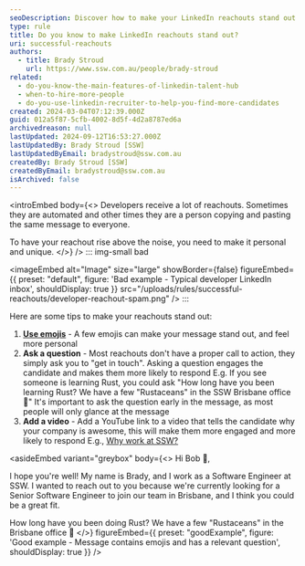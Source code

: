 ```yaml
---
seoDescription: Discover how to make your LinkedIn reachouts stand out with personalized and engaging tips.
type: rule
title: Do you know to make LinkedIn reachouts stand out?
uri: successful-reachouts
authors:
  - title: Brady Stroud
    url: https://www.ssw.com.au/people/brady-stroud
related:
  - do-you-know-the-main-features-of-linkedin-talent-hub
  - when-to-hire-more-people
  - do-you-use-linkedin-recruiter-to-help-you-find-more-candidates
created: 2024-03-04T07:12:39.000Z
guid: 012a5f87-5cfb-4002-8d5f-4d2a8787ed6a
archivedreason: null
lastUpdated: 2024-09-12T16:53:27.000Z
lastUpdatedBy: Brady Stroud [SSW]
lastUpdatedByEmail: bradystroud@ssw.com.au
createdBy: Brady Stroud [SSW]
createdByEmail: bradystroud@ssw.com.au
isArchived: false
---
```


<introEmbed
  body={<>
Developers receive a lot of reachouts. Sometimes they are automated and other times they are a person copying and pasting the same message to everyone.

To have your reachout rise above the noise, you need to make it personal and unique.
  </>}
/>
::: img-small bad

<imageEmbed
  alt="Image"
  size="large"
  showBorder={false}
  figureEmbed={{
    preset: "default",
    figure: 'Bad example - Typical developer LinkedIn inbox',
    shouldDisplay: true
  }}
  src="/uploads/rules/successful-reachouts/developer-reachout-spam.png"
/>
:::

Here are some tips to make your reachouts stand out:

1. **[Use emojis](/use-emojis)** - A few emojis can make your message stand out, and feel more personal
2. **Ask a question** - Most reachouts don't have a proper call to action, they simply ask you to "get in touch". Asking a question engages the candidate and makes them more likely to respond
E.g. If you see someone is learning Rust, you could ask "How long have you been learning Rust? We have a few "Rustaceans" in the SSW Brisbane office 🦀"
It's important to ask the question early in the message, as most people will only glance at the message
3. **Add a video** - Add a YouTube link to a video that tells the candidate why your company is awesome, this will make them more engaged and more likely to respond
   E.g., [Why work at SSW?](https://www.youtube.com/watch?v=tWuutobJtdg)

<asideEmbed
  variant="greybox"
  body={<>
    Hi Bob 👋,

I hope you're well! My name is Brady, and I work as a Software Engineer at SSW. I wanted to reach out to you because we're currently looking for a Senior Software Engineer to join our team in Brisbane, and I think you could be a great fit.

How long have you been doing Rust?
We have a few "Rustaceans" in the Brisbane office 🦀
  </>}
  figureEmbed={{
    preset: "goodExample",
    figure: 'Good example - Message contains emojis and has a relevant question',
    shouldDisplay: true
  }}
/>
